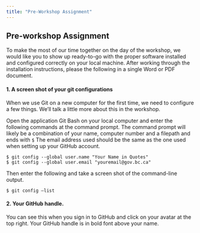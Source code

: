 ```yaml
---
title: "Pre-Workshop Assignment"
---
```


## Pre-workshop Assignment

To make the most of our time together on the day of the workshop, we would like you to show up ready-to-go with the proper software installed and configured correctly on your local machine. After working through the installation instructions, please the following in a single Word or PDF document.

#### 1. A screen shot of your git configurations

When we use Git on a new computer for the first time, we need to configure a few things. We'll talk a little more about this in the workshop.

Open the application Git Bash on your local computer and enter the following commands at the command prompt. The command prompt will likely be a combination of your name, computer number and a filepath and ends with `$` The email address used should be the same as the one used when setting up your GitHub account.

```         
$ git config --global user.name "Your Name in Quotes"
$ git config --global user.email "youremail@gov.bc.ca"
```

Then enter the following and take a screen shot of the command-line output.

```         
$ git config –list
```

#### 2. Your GitHub handle.

You can see this when you sign in to GitHub and click on your avatar at the top right. Your GitHub handle is in bold font above your name.
